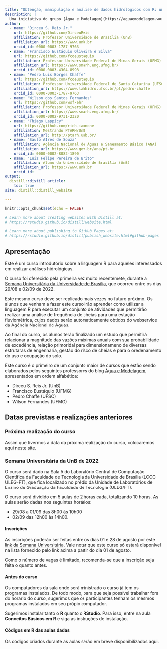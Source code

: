 ```yaml
---
title: "Obtenção, manipulação e análise de dados hidrológicos com R: uma introdução para iniciantes"
description: |
  Uma iniciativa do grupo [Água e Modelagem](https://aguaemodelagem.wordpress.com) para a Semana Universitária da Universidade de Brasília de 2022
author:
  - name: "Dirceu S. Reis Jr."
    url: https://github.com/DirceuReis
    affiliation: Professor Universidade de Brasília (UnB) 
    affiliation_url: https://www.unb.br
    orcid_id: 0000-0003-1787-9763
  - name: "Francisco Eustáquio Oliveira e Silva"
    url: https://github.com/fcoeustaquio
    affiliation: Professor Universidade Federal de Minas Gerais (UFMG) 
    affiliation_url: https://www.smarh.eng.ufmg.br/
    orcid_id: 0000-0003-4304-8998  
  - name: "Pedro Luis Borges Chaffe"
    url: https://github.com/fcoeustaquio
    affiliation: Professor Universidade Federal de Santa Catarina (UFSC) 
    affiliation_url: https://www.labhidro.ufsc.br/pt/pedro-chaffe
    orcid_id: 0000-0003-1787-9763
  - name: "Wilson dos Santos Fernandes"
    url: https://github.com/wsf-ehr
    affiliation: Professor Universidade Federal de Minas Gerais (UFMG) 
    affiliation_url: https://www.smarh.eng.ufmg.br/
    orcid_id: 0000-0002-9731-2320      
  - name: "Thiago Lappicy"
    url: https://github.com/rich-iannone
    affiliation: Mestrando PTARH/UnB
    affiliation_url: http://ptarh.unb.br/
  - name: "Saulo AIres de Souza"
    affiliation: Agência Nacional de Águas e Saneamento Básico (ANA)
    affiliation_url: https://www.gov.br/ana/pt-br
    orcid_id: 0000-0002-8082-1890
  - name: "Luiz Felipe Pereira de Brito"
    affiliation: Aluno da Universidade de Brasília (UnB)
    affiliation_url: https://www.unb.br
    orcid_id:
output:
  distill::distill_article:
    toc: true
site: distill::distill_website

---
```


```r
knitr::opts_chunk$set(echo = FALSE)

# Learn more about creating websites with Distill at:
# https://rstudio.github.io/distill/website.html

# Learn more about publishing to GitHub Pages at:
# https://rstudio.github.io/distill/publish_website.html#github-pages

```

## Apresentação

Este é um curso introdutório sobre a linguagem R para aqueles interessados em realizar análises hidrológicas. 

O curso foi oferecido pela primeira vez muito recentemete, durante a [Semana Universitária da Universidade de Brasília](http://dex.unb.br/semanaunb2022), que ocorreu entre os dias 29/08 e 02/09 de 2022.

Este mesmo curso deve ser replicado mais vezes no futuro próximo. Os alunos que venham a fazer este curso irão aprender como utilizar a linguagem R para executar um conjunto de atividades que permitirão realizar uma análise de frequência de cheias para uma estação fluviométrica, cujos dados serão automaticamente obtidos do webservice da Agência Nacional de Águas. 

Ao final do curso, os alunos terão finalizado um estudo que permitirá relacionar a magnitude das vazões máximas anuais com sua probabilidade de excedência, relação primoridal para dimensionameno de diversas estrutaras de engenharia, gestão do risco de cheias e para o oredenamento do uso e ocupação do solo.   

Este curso é o primeiro de um conjunto maior de cursos que estão sendo elaborados pelos seguintes professores do blog [Água e Modelagem](https://aguaemodelagem.wordpress.com), apresentados em ordem alfabética:

- Dirceu S. Reis Jr. (UnB)
- Francisco Eustáquio (UFMG)
- Pedro Chaffe (UFSC)
- Wilson Fernandes (UFMG) 

## Datas previstas e realizações anteriores

### Próxima realização do curso

Assim que tivermos a data da próxima realização do curso, colocaremos aqui neste site.

### Semana Universitária da UnB de 2022

O curso será dado na Sala 5 do Laboratório Central de Computação Científica da Faculdade de Tecnologia da Universidade de Brasília (LCCC ULEG-FT), que fica localizado no prédio da Unidade de Laboratórios de Ensino de Graduação da Faculdade de Tecnologia (ULEG/FT).

O curso será dividido em 5 aulas de 2 horas cada, totalizando 10 horas. As aulas
serão dadas  nos seguintes horários:

- 29/08 a 01/09 das 8h00 às 10h00
- 02/09 das 12h00 às 14h00. 

#### Inscrições

As inscrições poderão ser feitas entre os dias 01 e 28 de agosto por este [link da Semana Universitária](https://sig.unb.br/sigaa/public/extensao/paginaListaPeriodosInscricoesAtividadesPublico.jsf?aba=p-extensao). Vale notar que este curso só estará disponível na lista fornecido pelo link acima a partir do dia 01 de agosto.

Como o número de vagas é limitado, recomenda-se que a inscrição seja feita o quanto antes.

#### Antes do curso

Os computadores da sala onde será ministrado o curso já tem os programas instalados. De todo modo, para que seja possível trabalhar fora do horario do curso, sugerimos que os participantes tenham os mesmos programas instalados em seu própio computador. 

Sugerimos instalar tanto o **R** quanto o **RStudio**. Para isso, entre na aula **Conceitos Básicos em R** e siga as instruções de instalação.

#### Códigos em **R** das aulas dadas

Os códigos criados durante as aulas serão em breve disponibilizados aqui.
   
